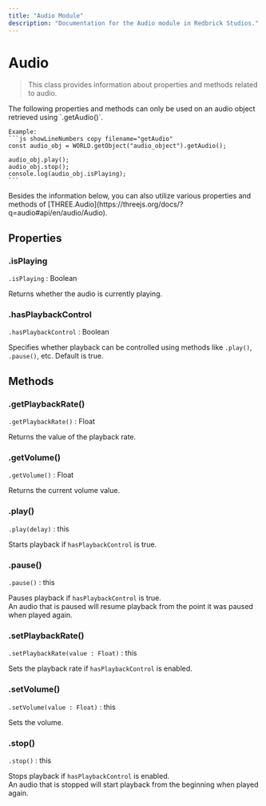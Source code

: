 ```yaml
---
title: "Audio Module"
description: "Documentation for the Audio module in Redbrick Studios."
---
```


# Audio

> This class provides information about properties and methods related to audio.

<Callout type="warning">
    The following properties and methods can only be used on an audio object retrieved using `.getAudio()`.  
    
    Example:
    ```js showLineNumbers copy filename="getAudio"
    const audio_obj = WORLD.getObject("audio_object").getAudio();

    audio_obj.play();
    audio_obj.stop();
    console.log(audio_obj.isPlaying);
    ```
</Callout>


<Callout type="info">
    Besides the information below, you can also utilize various properties and methods of [THREE.Audio](https://threejs.org/docs/?q=audio#api/en/audio/Audio).
</Callout>

## Properties

### .isPlaying

`.isPlaying` : Boolean

Returns whether the audio is currently playing.

### .hasPlaybackControl

`.hasPlaybackControl` : Boolean

Specifies whether playback can be controlled using methods like `.play()`, `.pause()`, etc. Default is true.

## Methods

### .getPlaybackRate()

`.getPlaybackRate()` : Float

Returns the value of the playback rate.

### .getVolume()

`.getVolume()` : Float

Returns the current volume value.

### .play()

`.play(delay)` : this

Starts playback if `hasPlaybackControl` is true.

### .pause()

`.pause()` : this

Pauses playback if `hasPlaybackControl` is true.  
An audio that is paused will resume playback from the point it was paused when played again.

### .setPlaybackRate()

`.setPlaybackRate(value : Float)` : this

Sets the playback rate if `hasPlaybackControl` is enabled.

### .setVolume()

`.setVolume(value : Float)` : this

Sets the volume.

### .stop()

`.stop()` : this

Stops playback if `hasPlaybackControl` is enabled.  
An audio that is stopped will start playback from the beginning when played again.